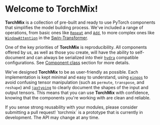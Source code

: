 
# Welcome to TorchMix!

**TorchMix** is a collection of pre-built and ready to use PyTorch components that
simplifies the model building process.
We've included a range of operations, from basic ones like
[`Repeat`](/components/Repeat) and [`Add`](/components/Add),
to more complex ones like [`WindowAttention`](/components/WindowAttention)
in the [Swin-Transformer](https://arxiv.org/abs/2103.14030).

One of the key priorities of **TorchMix** is reproducibility.
All components offered by us, as well as those you create, will have the ability
to self-document and can always be serialized into their [`hydra`](https://hydra.cc) compatible configurations.
See [Component class](/component) section for more details.

We've designed **TorchMix** to be as user-friendly as possible. Each implementation
is kept minimal and easy to understand, using [`einops`](https://github.com/arogozhnikov/einops) to avoid
confusing tensor manipulation (such as `permute`, `transpose`, and `reshape`) and
[`jaxtyping`](https://github.com/google/jaxtyping) to clearly document the shapes of the input and
output tensors. This means that you can use **TorchMix** with confidence, knowing
that the components you're working with are clean and reliable.

<Callout type="info">
  If you sense strong reusability with your modules, please consider submitting
  a pull request!
</Callout>

<Callout type="warning">
  `torchmix` is a prototype that is currently in development. The API may change
  at any time.
</Callout>
